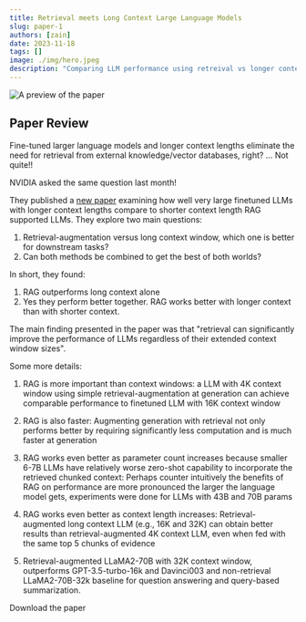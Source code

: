 ```yaml
---
title: Retrieval meets Long Context Large Language Models
slug: paper-1
authors: [zain]
date: 2023-11-18
tags: []
image: ./img/hero.jpeg
description: "Comparing LLM performance using retreival vs longer context lengths."
---
```


![A preview of the paper](./img/hero.jpeg)

<!-- truncate -->


## Paper Review

Fine-tuned larger language models and longer context lengths eliminate the need for retrieval from external knowledge/vector databases, right? ... Not quite!!

NVIDIA asked the same question last month! 

They published a [new paper](https://arxiv.org/abs/2310.03025) examining how well very large finetuned LLMs with longer context lengths compare to shorter context length RAG supported LLMs. They explore two main questions:

1. Retrieval-augmentation versus long context window, which one is better for downstream tasks?
2. Can both methods be combined to get the best of both worlds?

In short, they found:

1. RAG outperforms long context alone
2. Yes they perform better together. RAG works better with longer context than with shorter context.

The main finding presented in the paper was that "retrieval can significantly improve the performance of LLMs regardless of their extended context window sizes". 

Some more details: 
1. RAG is more important than context windows: a LLM with 4K context window using simple retrieval-augmentation at generation can achieve comparable performance to finetuned LLM with 16K context window

2. RAG is also faster: Augmenting generation with retrieval not only performs better by requiring significantly less computation and is much faster at generation

3. RAG works even better as parameter count increases because smaller 6-7B LLMs have relatively worse zero-shot capability to incorporate the retrieved chunked context: Perhaps counter intuitively the benefits of RAG on performance are more pronounced the larger the language model gets, experiments were done for LLMs with 43B and 70B params

4. RAG works even better as context length increases: Retrieval-augmented long context LLM (e.g., 16K and 32K) can obtain better results than retrieval-augmented 4K context LLM, even when fed with the same top 5 chunks of evidence

5. Retrieval-augmented LLaMA2-70B with 32K context window, outperforms GPT-3.5-turbo-16k and Davinci003 and non-retrieval LLaMA2-70B-32k baseline for question answering and query-based summarization.

<p>
  <DownloadButton link={require('./download/2310.03025.pdf').default}>Download the paper</DownloadButton>
</p>


<!-- We could create a specific template for Paper Review's -->

<WhatNext />

